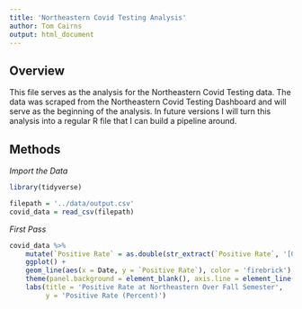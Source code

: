 ```yaml
---
title: 'Northeastern Covid Testing Analysis'
author: Tom Cairns
output: html_document
---
```


## Overview
This file serves as the analysis for the Northeastern Covid Testing data. The
data was scraped from the Northeastern Covid Testing Dashboard and will serve
as the beginning of the analysis. In future versions I will turn this analysis
into a regular R file that I can build a pipeline around.

## Methods
*Import the Data*
```r
library(tidyverse)
```

```r
filepath = '../data/output.csv'
covid_data = read_csv(filepath)
```

*First Pass*
```r
covid_data %>%
    mutate(`Positive Rate` = as.double(str_extract(`Positive Rate`, '[0-9]+.[0-9]'))) %>%
    ggplot() +
    geom_line(aes(x = Date, y = `Positive Rate`), color = 'firebrick') +
    theme(panel.background = element_blank(), axis.line = element_line()) +
    labs(title = 'Positive Rate at Northeastern Over Fall Semester',
         y = 'Positive Rate (Percent)')
```